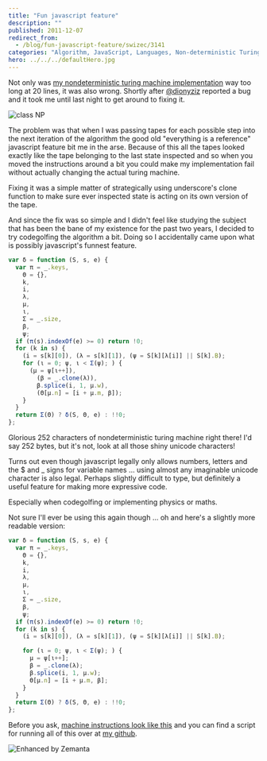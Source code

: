 ```yaml
---
title: "Fun javascript feature"
description: ""
published: 2011-12-07
redirect_from:
  - /blog/fun-javascript-feature/swizec/3141
categories: "Algorithm, JavaScript, Languages, Non-deterministic Turing machine, Programming, Turing machine, Uncategorized"
hero: ../../../defaultHero.jpg
---
```


Not only was [my nondeterministic turing machine implementation](https://swizec.com/blog/nondeterministic-turing-machine-simulator-in-23-lines-of-javascript) way too long at 20 lines, it was also wrong. Shortly after [@dionyziz](https://twitter.com/#!/dionyziz) reported a bug and it took me until last night to get around to fixing it.

![class NP](https://swizec.com/wp-content/uploads/2011/12/14310922_6ed3badf9e_m1.jpg)

The problem was that when I was passing tapes for each possible step into the next iteration of the algorithm the good old "everything is a reference" javascript feature bit me in the arse. Because of this all the tapes looked exactly like the tape belonging to the last state inspected and so when you moved the instructions around a bit you could make my implementation fail without actually changing the actual turing machine.

Fixing it was a simple matter of strategically using underscore's clone function to make sure ever inspected state is acting on its own version of the tape.

And since the fix was so simple and I didn't feel like studying the subject that has been the bane of my existence for the past two years, I decided to try codegolfing the algorithm a bit. Doing so I accidentally came upon what is possibly javascript's funnest feature.

```javascript
var δ = function (S, s, e) {
  var π = _.keys,
    Θ = {},
    k,
    i,
    λ,
    μ,
    ι,
    Σ = _.size,
    β,
    ψ;
  if (π(s).indexOf(e) >= 0) return !0;
  for (k in s) {
    (i = s[k][0]), (λ = s[k][1]), (ψ = S[k][λ[i]] || S[k].B);
    for (ι = 0; ψ, ι < Σ(ψ); ) {
      (μ = ψ[ι++]),
        (β = _.clone(λ)),
        β.splice(i, 1, μ.w),
        (Θ[μ.n] = [i + μ.m, β]);
    }
  }
  return Σ(Θ) ? δ(S, Θ, e) : !!0;
};
```

Glorious 252 characters of nondeterministic turing machine right there! I'd say 252 bytes, but it's not, look at all those shiny unicode characters!

Turns out even though javascript legally only allows numbers, letters and the $ and \_ signs for variable names ... using almost any imaginable unicode character is also legal. Perhaps slightly difficult to type, but definitely a useful feature for making more expressive code.

Especially when codegolfing or implementing physics or maths.

Not sure I'll ever be using this again though ... oh and here's a slightly more readable version:

```javascript
var δ = function (S, s, e) {
  var π = _.keys,
    Θ = {},
    k,
    i,
    λ,
    μ,
    ι,
    Σ = _.size,
    β,
    ψ;
  if (π(s).indexOf(e) >= 0) return !0;
  for (k in s) {
    (i = s[k][0]), (λ = s[k][1]), (ψ = S[k][λ[i]] || S[k].B);

    for (ι = 0; ψ, ι < Σ(ψ); ) {
      μ = ψ[ι++];
      β = _.clone(λ);
      β.splice(i, 1, μ.w);
      Θ[μ.n] = [i + μ.m, β];
    }
  }
  return Σ(Θ) ? δ(S, Θ, e) : !!0;
};
```

Before you ask, [machine instructions look like this](https://github.com/Swizec/random-coding/blob/master/machine2.json) and you can find a script for running all of this over at [my github](https://github.com/Swizec/random-coding/blob/master/turing.js).

![Enhanced by Zemanta](https://img.zemanta.com/zemified_e.png?x-id=f71ddb32-99a1-410b-9125-9664459b978b)